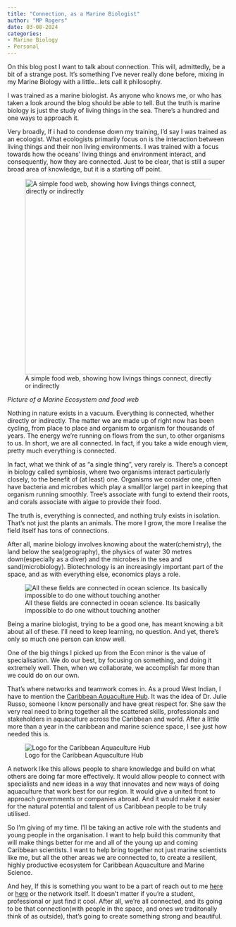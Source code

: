 ```yaml
---
title: "Connection, as a Marine Biologist"
author: "MP Rogers"
date: 03-08-2024
categories:
- Marine Biology
- Personal
---
```


On this blog post I want to talk about connection. This will, admittedly, be a bit of a strange post. It's something I've never really done before, mixing in my Marine Biology with a little...lets call it philosophy.

I was trained as a marine biologist. As anyone who knows me, or who has taken a look around the blog should be able to tell. But the truth is marine biology is just the study of living things in the sea. There's a hundred and one ways to approach it.

Very broadly, If i had to condense down my training, I'd say I was trained as an ecologist. What ecologists primarily focus on is the interaction between living things and their non living environments. I was trained with a focus towards how the oceans' living things and environment interact, and consequently, how they are connected. Just to be clear, that is still a super broad area of knowledge, but it is a starting off point.

![A simple food web, showing how livings things connect, directly or indirectly](Food%20Web.png){fig-align="center" width="443"}

*Picture of a Marine Ecosystem and food web*

Nothing in nature exists in a vacuum. Everything is connected, whether directly or indirectly. The matter we are made up of right now has been cycling, from place to place and organism to organism for thousands of years. The energy we're running on flows from the sun, to other organisms to us. In short, we are all connected. In fact, if you take a wide enough view, pretty much everything is connected.

In fact, what we think of as "a single thing", very rarely is. There's a concept in biology called symbiosis, where two organisms interact particularly closely, to the benefit of (at least) one. Organisms we consider one, often have bacteria and microbes which play a small(or large) part in keeping that organism running smoothly. Tree's associate with fungi to extend their roots, and corals associate with algae to provide their food.

The truth is, everything is connected, and nothing truly exists in isolation. That's not just the plants an animals. The more I grow, the more I realise the field itself has tons of connections.

After all, marine biology involves knowing about the water(chemistry), the land below the sea(geography), the physics of water 30 metres down(especially as a diver) and the microbes in the sea and sand(microbiology). Biotechnology is an increasingly important part of the space, and as with everything else, economics plays a role.

![All these fields are connected in ocean science. Its basically impossible to do one without touching another](Interdisplinary.jpg){fig-align="center"}

Being a marine biologist, trying to be a good one, has meant knowing a bit about all of these. I'll need to keep learning, no question. And yet, there's only so much one person can know well.

One of the big things I picked up from the Econ minor is the value of specialisation. We do our best, by focusing on something, and doing it extremely well. Then, when we collaborate, we accomplish far more than we could do on our own.

That's where networks and teamwork comes in. As a proud West Indian, I have to mention the [Caribbean Aquaculture Hub](https://www.caribbeanaquaculturehub.com/about). It was the idea of Dr. Julie Russo, someone I know personally and have great respect for. She saw the very real need to bring together all the scattered skills, professionals and stakeholders in aquaculture across the Caribbean and world. After a little more than a year in the caribbean and marine science space, I see just how needed this is.

![Logo for the Caribbean Aquaculture Hub](CAN%20Logo.png){fig-align="center"}

A network like this allows people to share knowledge and build on what others are doing far more effectively. It would allow people to connect with specialists and new ideas in a way that innovates and new ways of doing aquaculture that work best for our region. It would give a united front to approach governments or companies abroad. And it would make it easier for the natural potential and talent of us Caribbean people to be truly utilised.

So I'm giving of my time. I'll be taking an active role with the students and young people in the organisation. I want to help build this community that will make things better for me and all of the young up and coming Caribbean scientists. I want to help bring together not just marine scientists like me, but all the other areas we are connected to, to create a resilient, highly productive ecosystem for Caribbean Aquaculture and Marine Science.

And hey, If this is something you want to be a part of reach out to me [here](https://twitter.com/Rogers_M_P) or [here](mailto:matthewpierrerogers@gmail.com) or the network itself. It doesn't matter if you're a student, professional or just find it cool. After all, we're all connected, and its going to be that connection(with people in the space, and ones we traditonally think of as outside), that's going to create something strong and beautiful.

